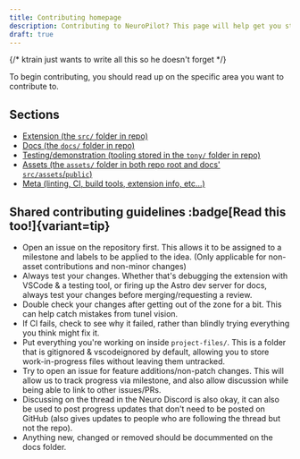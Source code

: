 ```yaml
---
title: Contributing homepage
description: Contributing to NeuroPilot? This page will help get you started!
draft: true
---
```


{/* ktrain just wants to write all this so he doesn't forget */}

To begin contributing, you should read up on the specific area you want to contribute to.

## Sections

- [Extension (the `src/` folder in repo)](/neuropilot/contributors/extension)
- [Docs (the `docs/` folder in repo)](/neuropilot/contributors/docs)
- [Testing/demonstration (tooling stored in the `tony/` folder in repo)](/neuropilot/contributors/testing)
- [Assets (the `assets/` folder in both repo root and docs' `src/assets`/`public`)](/neuropilot/contributors/assets)
- [Meta (linting, CI, build tools, extension info, etc...)](/neuropilot/contributors/meta)

## Shared contributing guidelines :badge[Read this too!]{variant=tip}

- Open an issue on the repository first. This allows it to be assigned to a milestone and labels to be applied to the idea. (Only applicable for non-asset contributions and non-minor changes)
- Always test your changes. Whether that's debugging the extension with VSCode & a testing tool, or firing up the Astro dev server for docs, always test your changes before merging/requesting a review.
- Double check your changes after getting out of the zone for a bit. This can help catch mistakes from tunel vision.
- If CI fails, check to see why it failed, rather than blindly trying everything you think might fix it.
- Put everything you're working on inside `project-files/`. This is a folder that is gitignored & vscodeignored by default, allowing you to store work-in-progress files without leaving them untracked.
- Try to open an issue for feature additions/non-patch changes. This will allow us to track progress via milestone, and also allow discussion while being able to link to other issues/PRs.
- Discussing on the thread in the Neuro Discord is also okay, it can also be used to post progress updates that don't need to be posted on GitHub (also gives updates to people who are following the thread but not the repo).
- Anything new, changed or removed should be docummented on the docs folder.
